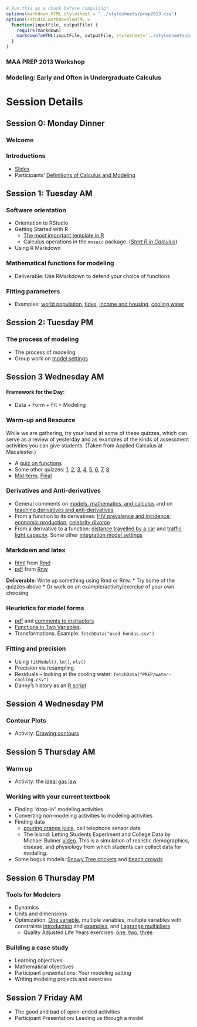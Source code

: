 ```r
# Run this as a chunk before compiling!
options(markdown.HTML.stylesheet = '../stylesheets/prep2013.css')
options(rstudio.markdownToHTML =
  function(inputFile, outputFile) {     
    require(markdown)
    markdownToHTML(inputFile, outputFile, stylesheet='../stylesheets/prep2013.css')  
  }
)
```
<script src="https://ajax.googleapis.com/ajax/libs/jquery/1.7.1/jquery.min.js"></script>
<script src="../javascripts/main.js"></script>

### MAA PREP 2013 Workshop
### Modeling: Early and Often in Undergraduate Calculus


Session Details
================
## Session 0: Monday Dinner

### Welcome

### Introductions


* [Slides](../Intro/Intro.pdf)
* Participants' [Definitions of Calculus and Modeling](../SessionNotes/definitions.html)


## Session 1: Tuesday AM

### Software orientation

* Orientation to RStudio
* Getting Started with R
  * [The most important template in R](../RIntro/LearningTeachingR.html)
  * Calculus operations in the `mosaic` package. (*[Start R in Calculus](http://www.amazon.com/Start-Calculus-Daniel-T-Kaplan/dp/0983965897)*)
* Using R Markdown

### Mathematical functions for modeling
* Deliverable: Use RMarkdown to defend your choice of functions

### Fitting parameters
* Examples: [world population](../Notes/Functions/WorldPopulation.html), [tides](../Notes/Tides/tides-hawaii.html), [income and housing](https://dl.dropboxusercontent.com/u/5098197/Exercises/HTML/AC-Income-and-Housing/AC-Income-and-Housing-A.html), [cooling water](../Notes/Cooling/CoolingCoffee.html)
   
## Session 2: Tuesday PM

### The process of modeling

* The process of modeling
* Group work on [model settings](model-settings.html)


## Session 3 Wednesday AM

#### Framework for the Day: 
* Data + Form + Fit = Modeling


### Warm-up and Resource

While we are gathering, try your hand at some of these quizzes, which 
can serve as a review of yesterday and as examples of the kinds of 
assessment activities you can give students.  (Taken from Applied 
Calculus at Macalester.)

* A [quiz on functions](http://rpubs.com/dtkaplan/792)
* Some other quizzes: [1](https://www.dropbox.com/s/14uah8abemevxlw/Quiz-2012-02-03.pdf), [2](https://www.dropbox.com/s/or3p7q1lx0t5o95/Quiz-2012-02-10.pdf), [3](https://www.dropbox.com/s/igvcdbx6553se6f/Quiz-2012-02-17.pdf), [4](https://www.dropbox.com/s/9iya2nozi7szc0h/Quiz-2012-02-24.pdf), [5](https://www.dropbox.com/s/qfa3nwnovsaw5lm/quiz-2012-03-23.pdf), [6](https://www.dropbox.com/s/t8gqptxrfkshxcb/quiz-2012-03-30.pdf), [7](https://www.dropbox.com/s/dcagvob75yicf8h/quiz-2012-04-06.pdf), [8](https://www.dropbox.com/s/zpz5c7y92e4pew2/quiz-2012-04-23.pdf) 
* [Mid-term](https://www.dropbox.com/s/t0xeo2yb89jt06m/Mid-Term-March-2012.pdf), [Final](https://www.dropbox.com/s/ijgjfw24e54ql2c/Final-May-2012.pdf)

### Derivatives and Anti-derivatives

* General comments on [models, mathematics, and calculus](../Notes/Overviews/Modeling-and-Mathematics.html) and on [teaching derivatives and anti-derivatives](../Notes/Overviews/Derivatives.html)
* From a function to its derivatives: [HIV prevalence and incidence](https://dl.dropboxusercontent.com/u/5098197/Math135/In-Class/hiv-graph.pdf); [economic production](https://dl.dropboxusercontent.com/u/5098197/Math135/In-Class/cobb-douglas-partial-derivatives.pdf); [celebrity divorce](https://dl.dropboxusercontent.com/u/5098197/Math135/In-Class/celebrity-divorce.pdf)
* From a derivative to a function: [distance travelled by a car](https://dl.dropboxusercontent.com/u/5098197/Math135/In-Class/road-capacity-activity.pdf) and [traffic light capacity](../Notes/Integration/Traffic-Light-Capacity.html).  Some other [integration model settings](../Notes/Overviews/Integrals.html)

###  Markdown and latex 
* [html](../Resources/latex-rmd.html) from [Rmd](../Resources/latex-rmd.Rmd) 
* [pdf](../Resources/latex-rmd.pdf) from [Rnw](../Resources/latex-rmd.Rnw)

**Deliverable**: Write up something using Rmd or Rnw.
* Try some of the quizzes above
* Or work on an example/activity/exercise of your own choosing

### Heuristics for model forms 
* [pdf](http://dl.dropbox.com/u/5098197/Math135/In-Class/poly2d.pdf) and [comments to instructors](../Notes/Polynomials/notes-on-polynomials.html)
* [Functions in Two Variables](../Notes/TwoVariables/TwoVariablesIntro.html). 
* Transformations.  Example: `fetchData("used-hondas.csv")`

### Fitting and precision
* Using `fitModel()`, `lm()`, `nls()`
* Precision via resampling
* Residuals -- looking at the cooling water: `fetchData("PREP/water-cooling.csv")`
* Danny's history as an [R script](../Resources/Wednesday.R)

## Session 4 Wednesday PM

### Contour Plots
* Activity: [Drawing contours](https://dl.dropboxusercontent.com/u/5098197/Math135/In-Class/findingContours.pdf)

## Session 5 Thursday AM

### Warm up
* Activity: the [ideal gas law](https://dl.dropboxusercontent.com/u/5098197/Math135/In-Class/ideal-gas-activity1.pdf)



### Working with your current textbook

* Finding "drop-in" modeling activities
* Converting non-modeling activities to modeling activities
* Finding data 
    * [pouring orange juice](../Notes/OrangeJuiceFlow/OrangeJuice.html), cell telephone sensor data
    * The Island: Letting Students Experiment and College Data by Michael Bulmer [video](http://www.mosaic-web.org/go/MCAST/videos/MCAST-2012-02-24/index.htm). This is a simulation of realistic demographics, disease, and physiology from which students can collect data for modeling.
* Some bogus models: [Snowy Tree crickets](../Notes/Functions/SnowTreeCricket.html) and [beach crowds](../Notes/Optimization/beach-population.html)

## Session 6 Thursday PM

### Tools for Modelers

* Dynamics
* Units and dimensions
* Optimization.  [One variable](../Notes/Optimization/One-Variable-Optimization.html), multiple variables, multiple variables with constraints [introduction](../Notes/Optimization/ConstraintsIntroduction.html) and [examples](../Notes/Optimization/ConstrainedOptimization.html), and [Lagrange multipliers](../Notes/Optimization/lagrange-multipliers.html)
    * Quality Adjusted Life Years exercises: [one](../Notes/Optimization/QALY1.html), [two](../Notes/Optimization/QALY2.html), [three](../Notes/Optimization/QALY3.html)

### Building a case study

* Learning objectives
* Mathematical objectives
* Participant presentations: Your modeling setting
* Writing modeling projects and exercises


## Session 7 Friday AM

* The good and bad of open-ended activities
* Participant Presentation: Leading us through a model

